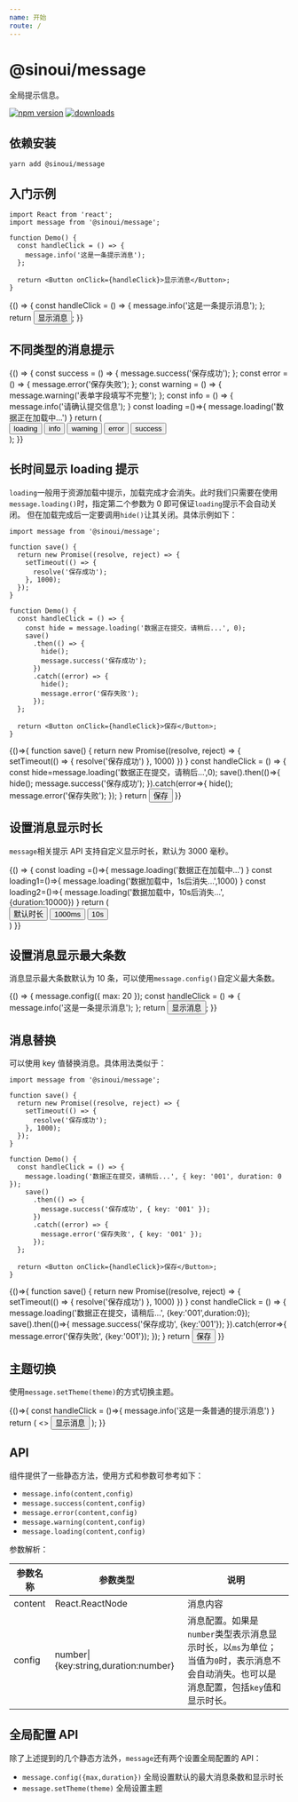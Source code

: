 ```yaml
---
name: 开始
route: /
---
```



# @sinoui/message

全局提示信息。

[![npm version](https://img.shields.io/npm/v/@sinoui/message)](https://www.npmjs.com/package/@sinoui/message)
[![downloads](https://img.shields.io/npm/dm/@sinoui/message)](https://www.npmjs.com/package/@sinoui/message)

## 依赖安装

```shell
yarn add @sinoui/message
```

## 入门示例

```tsx
import React from 'react';
import message from '@sinoui/message';

function Demo() {
  const handleClick = () => {
    message.info('这是一条提示消息');
  };

  return <Button onClick={handleClick}>显示消息</Button>;
}
```

<Playground>
  {() => {
    const handleClick = () => {
      message.info('这是一条提示消息');
    };
    return <Button onClick={handleClick}>显示消息</Button>;
  }}
</Playground>

## 不同类型的消息提示

<Playground>
  {() => {
    const success = () => {
      message.success('保存成功');
    };
    const error = () => {
        message.error('保存失败');
    };    
    const warning =  () => {
        message.warning('表单字段填写不完整');
    };   
    const info =  () => {
        message.info('请确认提交信息');
    }
    const loading =()=>{
      message.loading('数据正在加载中...')
    }
    return (
      <div style={{display: 'flex'}}>
        <Button onClick={loading}>loading</Button>
        <Button onClick={info}>info</Button>
        <Button onClick={warning}>warning</Button>
        <Button onClick={error}>error</Button>
        <Button onClick={success}>success</Button>
      </div>
    );
  }}
</Playground>

## 长时间显示 loading 提示

`loading`一般用于资源加载中提示，加载完成才会消失。此时我们只需要在使用`message.loading()`时，指定第二个参数为 0 即可保证`loading`提示不会自动关闭。
但在加载完成后一定要调用`hide()`让其关闭。具体示例如下：

```tsx
import message from '@sinoui/message';

function save() {
  return new Promise((resolve, reject) => {
    setTimeout(() => {
      resolve('保存成功');
    }, 1000);
  });
}

function Demo() {
  const handleClick = () => {
    const hide = message.loading('数据正在提交，请稍后...', 0);
    save()
      .then(() => {
        hide();
        message.success('保存成功');
      })
      .catch((error) => {
        hide();
        message.error('保存失败');
      });
  };

  return <Button onClick={handleClick}>保存</Button>;
}
```

<Playground>
  {()=>{
    function save() {
      return new Promise((resolve, reject) => {
        setTimeout(() => {
          resolve('保存成功')
        }, 1000)
      })
    }
    const handleClick = () => {
      const hide=message.loading('数据正在提交，请稍后...',0);
      save().then(()=>{
        hide();
        message.success('保存成功');
      }).catch(error=>{
        hide();
        message.error('保存失败');
      });
    }
    return <Button onClick={handleClick}>保存</Button>
  }}
</Playground>

## 设置消息显示时长

`message`相关提示 API 支持自定义显示时长，默认为 3000 毫秒。

<Playground>
  {() => {
    const loading =()=>{
      message.loading('数据正在加载中...')
    }
    const loading1=()=>{
      message.loading('数据加载中，1s后消失...',1000)
    }
    const loading2=()=>{
      message.loading('数据加载中，10s后消失...',{duration:10000})
    }
    return (
      <div style={{display: 'flex'}}>
        <Button onClick={loading}>默认时长</Button>
        <Button onClick={loading1}>1000ms</Button>
        <Button onClick={loading2}>10s</Button>
      </div>
    )
  }}
</Playground>

## 设置消息显示最大条数

消息显示最大条数默认为 10 条，可以使用`message.config()`自定义最大条数。

<Playground>
  {() => {
    message.config({ max: 20 });
    const handleClick = () => {
      message.info('这是一条提示消息');
    };
    return <Button onClick={handleClick}>显示消息</Button>;
  }}
</Playground>

## 消息替换

可以使用 key 值替换消息。具体用法类似于：

```tsx
import message from '@sinoui/message';

function save() {
  return new Promise((resolve, reject) => {
    setTimeout(() => {
      resolve('保存成功');
    }, 1000);
  });
}

function Demo() {
  const handleClick = () => {
    message.loading('数据正在提交，请稍后...', { key: '001', duration: 0 });
    save()
      .then(() => {
        message.success('保存成功', { key: '001' });
      })
      .catch((error) => {
        message.error('保存失败', { key: '001' });
      });
  };

  return <Button onClick={handleClick}>保存</Button>;
}
```

<Playground>
  {()=>{
    function save() {
      return new Promise((resolve, reject) => {
        setTimeout(() => {
          resolve('保存成功')
        }, 1000)
      })
    }
    const handleClick = () => {
      message.loading('数据正在提交，请稍后...', {key:'001',duration:0});
      save().then(()=>{
        message.success('保存成功', {key:'001'});
      }).catch(error=>{
        message.error('保存失败', {key:'001'});
      });
    }
    return <Button onClick={handleClick}>保存</Button>
  }}
</Playground>

## 主题切换

使用`message.setTheme(theme)`的方式切换主题。

<Playground>
  {()=>{
    const handleClick = ()=>{
      message.info('这是一条普通的提示消息')
    }
    return (
      <>
        <ThemeButtons />
        <Button onClick={handleClick}>显示消息</Button>
      </>
    );
  }}
</Playground>

## API

组件提供了一些静态方法，使用方式和参数可参考如下：

- `message.info(content,config)`
- `message.success(content,config)`
- `message.error(content,config)`
- `message.warning(content,config)`
- `message.loading(content,config)`

参数解析：

| 参数名称 | 参数类型                             | 说明                                                                                                                                     |
| -------- | ------------------------------------ | ---------------------------------------------------------------------------------------------------------------------------------------- |
| content  | React.ReactNode                      | 消息内容                                                                                                                                 |
| config   | number\|{key:string,duration:number} | 消息配置。如果是`number`类型表示消息显示时长，以`ms`为单位；当值为`0`时，表示消息不会自动消失。也可以是消息配置，包括`key`值和显示时长。 |

## 全局配置 API

除了上述提到的几个静态方法外，`message`还有两个设置全局配置的 API：

- `message.config({max,duration})` 全局设置默认的最大消息条数和显示时长
- `message.setTheme(theme)` 全局设置主题
